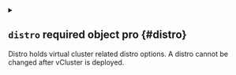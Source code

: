 
<details className="config-field" data-expandable="true">
<summary>

## `distro` <span className="config-field-required" data-required="false">required</span> <span className="config-field-type">object</span> <span className="config-field-default"></span> <span className="config-field-enum"></span> <span data-pro="false" className="config-field-pro">pro</span> {#distro}

Distro holds virtual cluster related distro options. A distro cannot be changed after vCluster is deployed.

</summary>




<details className="config-field" data-expandable="true">
<summary>

### `k8s` <span className="config-field-required" data-required="false">required</span> <span className="config-field-type">object</span> <span className="config-field-default"></span> <span className="config-field-enum"></span> <span data-pro="false" className="config-field-pro">pro</span> {#distro-k8s}

K8S holds K8s relevant configuration.

</summary>




<details className="config-field" data-expandable="false" open>
<summary>

#### `enabled` <span className="config-field-required" data-required="false">required</span> <span className="config-field-type">boolean</span> <span className="config-field-default"></span> <span className="config-field-enum"></span> <span data-pro="false" className="config-field-pro">pro</span> {#distro-k8s-enabled}

Enabled specifies if the K8s distro should be enabled. Only one distro can be enabled at the same time.

</summary>



</details>



<details className="config-field" data-expandable="false" open>
<summary>

#### `version` <span className="config-field-required" data-required="false">required</span> <span className="config-field-type">string</span> <span className="config-field-default"></span> <span className="config-field-enum"></span> <span data-pro="false" className="config-field-pro">pro</span> {#distro-k8s-version}

Version specifies k8s components (scheduler, kube-controller-manager & apiserver) version.
It is a shortcut for controlPlane.distro.k8s.apiServer.image.tag,
controlPlane.distro.k8s.controllerManager.image.tag and
controlPlane.distro.k8s.scheduler.image.tag
If e.g. controlPlane.distro.k8s.version is set to v1.30.1 and
controlPlane.distro.k8s.scheduler.image.tag
(or controlPlane.distro.k8s.controllerManager.image.tag or controlPlane.distro.k8s.apiServer.image.tag)
is set to v1.31.0,
value from controlPlane.distro.k8s.(controlPlane-component).image.tag will be used
(where (controlPlane-component is apiServer, controllerManager and scheduler).

</summary>



</details>



<details className="config-field" data-expandable="true">
<summary>

#### `apiServer` <span className="config-field-required" data-required="false">required</span> <span className="config-field-type">object</span> <span className="config-field-default"></span> <span className="config-field-enum"></span> <span data-pro="false" className="config-field-pro">pro</span> {#distro-k8s-apiServer}

APIServer holds configuration specific to starting the api server.

</summary>




<details className="config-field" data-expandable="false" open>
<summary>

##### `enabled` <span className="config-field-required" data-required="false">required</span> <span className="config-field-type">boolean</span> <span className="config-field-default"></span> <span className="config-field-enum"></span> <span data-pro="false" className="config-field-pro">pro</span> {#distro-k8s-apiServer-enabled}

Enabled signals this container should be enabled.

</summary>



</details>



<details className="config-field" data-expandable="true">
<summary>

##### `image` <span className="config-field-required" data-required="false">required</span> <span className="config-field-type">object</span> <span className="config-field-default"></span> <span className="config-field-enum"></span> <span data-pro="false" className="config-field-pro">pro</span> {#distro-k8s-apiServer-image}

Image is the distro image

</summary>




<details className="config-field" data-expandable="false" open>
<summary>

##### `registry` <span className="config-field-required" data-required="false">required</span> <span className="config-field-type">string</span> <span className="config-field-default"></span> <span className="config-field-enum"></span> <span data-pro="false" className="config-field-pro">pro</span> {#distro-k8s-apiServer-image-registry}

Registry is the registry of the container image, e.g. my-registry.com or ghcr.io. This setting can be globally
overridden via the controlPlane.advanced.defaultImageRegistry option. Empty means docker hub.

</summary>



</details>



<details className="config-field" data-expandable="false" open>
<summary>

##### `repository` <span className="config-field-required" data-required="false">required</span> <span className="config-field-type">string</span> <span className="config-field-default"></span> <span className="config-field-enum"></span> <span data-pro="false" className="config-field-pro">pro</span> {#distro-k8s-apiServer-image-repository}

Repository is the repository of the container image, e.g. my-repo/my-image

</summary>



</details>



<details className="config-field" data-expandable="false" open>
<summary>

##### `tag` <span className="config-field-required" data-required="false">required</span> <span className="config-field-type">string</span> <span className="config-field-default"></span> <span className="config-field-enum"></span> <span data-pro="false" className="config-field-pro">pro</span> {#distro-k8s-apiServer-image-tag}

Tag is the tag of the container image, e.g. latest

</summary>



</details>


</details>



<details className="config-field" data-expandable="false" open>
<summary>

##### `imagePullPolicy` <span className="config-field-required" data-required="false">required</span> <span className="config-field-type">string</span> <span className="config-field-default"></span> <span className="config-field-enum"></span> <span data-pro="false" className="config-field-pro">pro</span> {#distro-k8s-apiServer-imagePullPolicy}

ImagePullPolicy is the pull policy for the distro image

</summary>



</details>



<details className="config-field" data-expandable="false" open>
<summary>

##### `command` <span className="config-field-required" data-required="false">required</span> <span className="config-field-type">string[]</span> <span className="config-field-default"></span> <span className="config-field-enum"></span> <span data-pro="false" className="config-field-pro">pro</span> {#distro-k8s-apiServer-command}

Command is the command to start the distro binary. This will override the existing command.

</summary>



</details>



<details className="config-field" data-expandable="false" open>
<summary>

##### `extraArgs` <span className="config-field-required" data-required="false">required</span> <span className="config-field-type">string[]</span> <span className="config-field-default"></span> <span className="config-field-enum"></span> <span data-pro="false" className="config-field-pro">pro</span> {#distro-k8s-apiServer-extraArgs}

ExtraArgs are additional arguments to pass to the distro binary.

</summary>



</details>


</details>



<details className="config-field" data-expandable="true">
<summary>

#### `controllerManager` <span className="config-field-required" data-required="false">required</span> <span className="config-field-type">object</span> <span className="config-field-default"></span> <span className="config-field-enum"></span> <span data-pro="false" className="config-field-pro">pro</span> {#distro-k8s-controllerManager}

ControllerManager holds configuration specific to starting the controller manager.

</summary>




<details className="config-field" data-expandable="false" open>
<summary>

##### `enabled` <span className="config-field-required" data-required="false">required</span> <span className="config-field-type">boolean</span> <span className="config-field-default"></span> <span className="config-field-enum"></span> <span data-pro="false" className="config-field-pro">pro</span> {#distro-k8s-controllerManager-enabled}

Enabled signals this container should be enabled.

</summary>



</details>



<details className="config-field" data-expandable="true">
<summary>

##### `image` <span className="config-field-required" data-required="false">required</span> <span className="config-field-type">object</span> <span className="config-field-default"></span> <span className="config-field-enum"></span> <span data-pro="false" className="config-field-pro">pro</span> {#distro-k8s-controllerManager-image}

Image is the distro image

</summary>




<details className="config-field" data-expandable="false" open>
<summary>

##### `registry` <span className="config-field-required" data-required="false">required</span> <span className="config-field-type">string</span> <span className="config-field-default"></span> <span className="config-field-enum"></span> <span data-pro="false" className="config-field-pro">pro</span> {#distro-k8s-controllerManager-image-registry}

Registry is the registry of the container image, e.g. my-registry.com or ghcr.io. This setting can be globally
overridden via the controlPlane.advanced.defaultImageRegistry option. Empty means docker hub.

</summary>



</details>



<details className="config-field" data-expandable="false" open>
<summary>

##### `repository` <span className="config-field-required" data-required="false">required</span> <span className="config-field-type">string</span> <span className="config-field-default"></span> <span className="config-field-enum"></span> <span data-pro="false" className="config-field-pro">pro</span> {#distro-k8s-controllerManager-image-repository}

Repository is the repository of the container image, e.g. my-repo/my-image

</summary>



</details>



<details className="config-field" data-expandable="false" open>
<summary>

##### `tag` <span className="config-field-required" data-required="false">required</span> <span className="config-field-type">string</span> <span className="config-field-default"></span> <span className="config-field-enum"></span> <span data-pro="false" className="config-field-pro">pro</span> {#distro-k8s-controllerManager-image-tag}

Tag is the tag of the container image, e.g. latest

</summary>



</details>


</details>



<details className="config-field" data-expandable="false" open>
<summary>

##### `imagePullPolicy` <span className="config-field-required" data-required="false">required</span> <span className="config-field-type">string</span> <span className="config-field-default"></span> <span className="config-field-enum"></span> <span data-pro="false" className="config-field-pro">pro</span> {#distro-k8s-controllerManager-imagePullPolicy}

ImagePullPolicy is the pull policy for the distro image

</summary>



</details>



<details className="config-field" data-expandable="false" open>
<summary>

##### `command` <span className="config-field-required" data-required="false">required</span> <span className="config-field-type">string[]</span> <span className="config-field-default"></span> <span className="config-field-enum"></span> <span data-pro="false" className="config-field-pro">pro</span> {#distro-k8s-controllerManager-command}

Command is the command to start the distro binary. This will override the existing command.

</summary>



</details>



<details className="config-field" data-expandable="false" open>
<summary>

##### `extraArgs` <span className="config-field-required" data-required="false">required</span> <span className="config-field-type">string[]</span> <span className="config-field-default"></span> <span className="config-field-enum"></span> <span data-pro="false" className="config-field-pro">pro</span> {#distro-k8s-controllerManager-extraArgs}

ExtraArgs are additional arguments to pass to the distro binary.

</summary>



</details>


</details>



<details className="config-field" data-expandable="true">
<summary>

#### `scheduler` <span className="config-field-required" data-required="false">required</span> <span className="config-field-type">object</span> <span className="config-field-default"></span> <span className="config-field-enum"></span> <span data-pro="false" className="config-field-pro">pro</span> {#distro-k8s-scheduler}

Scheduler holds configuration specific to starting the scheduler. Enable this via controlPlane.advanced.virtualScheduler.enabled

</summary>




<details className="config-field" data-expandable="true">
<summary>

##### `image` <span className="config-field-required" data-required="false">required</span> <span className="config-field-type">object</span> <span className="config-field-default"></span> <span className="config-field-enum"></span> <span data-pro="false" className="config-field-pro">pro</span> {#distro-k8s-scheduler-image}

Image is the distro image

</summary>




<details className="config-field" data-expandable="false" open>
<summary>

##### `registry` <span className="config-field-required" data-required="false">required</span> <span className="config-field-type">string</span> <span className="config-field-default"></span> <span className="config-field-enum"></span> <span data-pro="false" className="config-field-pro">pro</span> {#distro-k8s-scheduler-image-registry}

Registry is the registry of the container image, e.g. my-registry.com or ghcr.io. This setting can be globally
overridden via the controlPlane.advanced.defaultImageRegistry option. Empty means docker hub.

</summary>



</details>



<details className="config-field" data-expandable="false" open>
<summary>

##### `repository` <span className="config-field-required" data-required="false">required</span> <span className="config-field-type">string</span> <span className="config-field-default"></span> <span className="config-field-enum"></span> <span data-pro="false" className="config-field-pro">pro</span> {#distro-k8s-scheduler-image-repository}

Repository is the repository of the container image, e.g. my-repo/my-image

</summary>



</details>



<details className="config-field" data-expandable="false" open>
<summary>

##### `tag` <span className="config-field-required" data-required="false">required</span> <span className="config-field-type">string</span> <span className="config-field-default"></span> <span className="config-field-enum"></span> <span data-pro="false" className="config-field-pro">pro</span> {#distro-k8s-scheduler-image-tag}

Tag is the tag of the container image, e.g. latest

</summary>



</details>


</details>



<details className="config-field" data-expandable="false" open>
<summary>

##### `imagePullPolicy` <span className="config-field-required" data-required="false">required</span> <span className="config-field-type">string</span> <span className="config-field-default"></span> <span className="config-field-enum"></span> <span data-pro="false" className="config-field-pro">pro</span> {#distro-k8s-scheduler-imagePullPolicy}

ImagePullPolicy is the pull policy for the distro image

</summary>



</details>



<details className="config-field" data-expandable="false" open>
<summary>

##### `command` <span className="config-field-required" data-required="false">required</span> <span className="config-field-type">string[]</span> <span className="config-field-default"></span> <span className="config-field-enum"></span> <span data-pro="false" className="config-field-pro">pro</span> {#distro-k8s-scheduler-command}

Command is the command to start the distro binary. This will override the existing command.

</summary>



</details>



<details className="config-field" data-expandable="false" open>
<summary>

##### `extraArgs` <span className="config-field-required" data-required="false">required</span> <span className="config-field-type">string[]</span> <span className="config-field-default"></span> <span className="config-field-enum"></span> <span data-pro="false" className="config-field-pro">pro</span> {#distro-k8s-scheduler-extraArgs}

ExtraArgs are additional arguments to pass to the distro binary.

</summary>



</details>


</details>



<details className="config-field" data-expandable="false" open>
<summary>

#### `env` <span className="config-field-required" data-required="false">required</span> <span className="config-field-type">object[]</span> <span className="config-field-default"></span> <span className="config-field-enum"></span> <span data-pro="false" className="config-field-pro">pro</span> {#distro-k8s-env}

Env are extra environment variables to use for the main container and NOT the init container.

</summary>



</details>



<details className="config-field" data-expandable="false" open>
<summary>

#### `resources` <span className="config-field-required" data-required="false">required</span> <span className="config-field-type">object</span> <span className="config-field-default"></span> <span className="config-field-enum"></span> <span data-pro="false" className="config-field-pro">pro</span> {#distro-k8s-resources}

Resources for the distro init container

</summary>



</details>



<details className="config-field" data-expandable="false" open>
<summary>

#### `securityContext` <span className="config-field-required" data-required="false">required</span> <span className="config-field-type">object</span> <span className="config-field-default"></span> <span className="config-field-enum"></span> <span data-pro="false" className="config-field-pro">pro</span> {#distro-k8s-securityContext}

Security options can be used for the distro init container

</summary>



</details>


</details>



<details className="config-field" data-expandable="true">
<summary>

### `k3s` <span className="config-field-required" data-required="false">required</span> <span className="config-field-type">object</span> <span className="config-field-default"></span> <span className="config-field-enum"></span> <span data-pro="false" className="config-field-pro">pro</span> {#distro-k3s}

K3S holds K3s relevant configuration.

</summary>




<details className="config-field" data-expandable="false" open>
<summary>

#### `enabled` <span className="config-field-required" data-required="false">required</span> <span className="config-field-type">boolean</span> <span className="config-field-default"></span> <span className="config-field-enum"></span> <span data-pro="false" className="config-field-pro">pro</span> {#distro-k3s-enabled}

Enabled specifies if the K3s distro should be enabled. Only one distro can be enabled at the same time.

</summary>



</details>



<details className="config-field" data-expandable="false" open>
<summary>

#### `token` <span className="config-field-required" data-required="false">required</span> <span className="config-field-type">string</span> <span className="config-field-default"></span> <span className="config-field-enum"></span> <span data-pro="false" className="config-field-pro">pro</span> {#distro-k3s-token}

Token is the K3s token to use. If empty, vCluster will choose one.

</summary>



</details>



<details className="config-field" data-expandable="false" open>
<summary>

#### `env` <span className="config-field-required" data-required="false">required</span> <span className="config-field-type">object[]</span> <span className="config-field-default"></span> <span className="config-field-enum"></span> <span data-pro="false" className="config-field-pro">pro</span> {#distro-k3s-env}

Env are extra environment variables to use for the main container and NOT the init container.

</summary>



</details>



<details className="config-field" data-expandable="false" open>
<summary>

#### `resources` <span className="config-field-required" data-required="false">required</span> <span className="config-field-type">object</span> <span className="config-field-default"></span> <span className="config-field-enum"></span> <span data-pro="false" className="config-field-pro">pro</span> {#distro-k3s-resources}

Resources for the distro init container

</summary>



</details>



<details className="config-field" data-expandable="false" open>
<summary>

#### `securityContext` <span className="config-field-required" data-required="false">required</span> <span className="config-field-type">object</span> <span className="config-field-default"></span> <span className="config-field-enum"></span> <span data-pro="false" className="config-field-pro">pro</span> {#distro-k3s-securityContext}

Security options can be used for the distro init container

</summary>



</details>



<details className="config-field" data-expandable="true">
<summary>

#### `image` <span className="config-field-required" data-required="false">required</span> <span className="config-field-type">object</span> <span className="config-field-default"></span> <span className="config-field-enum"></span> <span data-pro="false" className="config-field-pro">pro</span> {#distro-k3s-image}

Image is the distro image

</summary>




<details className="config-field" data-expandable="false" open>
<summary>

##### `registry` <span className="config-field-required" data-required="false">required</span> <span className="config-field-type">string</span> <span className="config-field-default"></span> <span className="config-field-enum"></span> <span data-pro="false" className="config-field-pro">pro</span> {#distro-k3s-image-registry}

Registry is the registry of the container image, e.g. my-registry.com or ghcr.io. This setting can be globally
overridden via the controlPlane.advanced.defaultImageRegistry option. Empty means docker hub.

</summary>



</details>



<details className="config-field" data-expandable="false" open>
<summary>

##### `repository` <span className="config-field-required" data-required="false">required</span> <span className="config-field-type">string</span> <span className="config-field-default"></span> <span className="config-field-enum"></span> <span data-pro="false" className="config-field-pro">pro</span> {#distro-k3s-image-repository}

Repository is the repository of the container image, e.g. my-repo/my-image

</summary>



</details>



<details className="config-field" data-expandable="false" open>
<summary>

##### `tag` <span className="config-field-required" data-required="false">required</span> <span className="config-field-type">string</span> <span className="config-field-default"></span> <span className="config-field-enum"></span> <span data-pro="false" className="config-field-pro">pro</span> {#distro-k3s-image-tag}

Tag is the tag of the container image, e.g. latest

</summary>



</details>


</details>



<details className="config-field" data-expandable="false" open>
<summary>

#### `imagePullPolicy` <span className="config-field-required" data-required="false">required</span> <span className="config-field-type">string</span> <span className="config-field-default"></span> <span className="config-field-enum"></span> <span data-pro="false" className="config-field-pro">pro</span> {#distro-k3s-imagePullPolicy}

ImagePullPolicy is the pull policy for the distro image

</summary>



</details>



<details className="config-field" data-expandable="false" open>
<summary>

#### `command` <span className="config-field-required" data-required="false">required</span> <span className="config-field-type">string[]</span> <span className="config-field-default"></span> <span className="config-field-enum"></span> <span data-pro="false" className="config-field-pro">pro</span> {#distro-k3s-command}

Command is the command to start the distro binary. This will override the existing command.

</summary>



</details>



<details className="config-field" data-expandable="false" open>
<summary>

#### `extraArgs` <span className="config-field-required" data-required="false">required</span> <span className="config-field-type">string[]</span> <span className="config-field-default"></span> <span className="config-field-enum"></span> <span data-pro="false" className="config-field-pro">pro</span> {#distro-k3s-extraArgs}

ExtraArgs are additional arguments to pass to the distro binary.

</summary>



</details>


</details>



<details className="config-field" data-expandable="true">
<summary>

### `k0s` <span className="config-field-required" data-required="false">required</span> <span className="config-field-type">object</span> <span className="config-field-default"></span> <span className="config-field-enum"></span> <span data-pro="false" className="config-field-pro">pro</span> {#distro-k0s}

K0S holds k0s relevant configuration.

</summary>




<details className="config-field" data-expandable="false" open>
<summary>

#### `enabled` <span className="config-field-required" data-required="false">required</span> <span className="config-field-type">boolean</span> <span className="config-field-default"></span> <span className="config-field-enum"></span> <span data-pro="false" className="config-field-pro">pro</span> {#distro-k0s-enabled}

Enabled specifies if the k0s distro should be enabled. Only one distro can be enabled at the same time.

</summary>



</details>



<details className="config-field" data-expandable="false" open>
<summary>

#### `config` <span className="config-field-required" data-required="false">required</span> <span className="config-field-type">string</span> <span className="config-field-default"></span> <span className="config-field-enum"></span> <span data-pro="false" className="config-field-pro">pro</span> {#distro-k0s-config}

Config allows you to override the k0s config passed to the k0s binary.

</summary>



</details>



<details className="config-field" data-expandable="false" open>
<summary>

#### `env` <span className="config-field-required" data-required="false">required</span> <span className="config-field-type">object[]</span> <span className="config-field-default"></span> <span className="config-field-enum"></span> <span data-pro="false" className="config-field-pro">pro</span> {#distro-k0s-env}

Env are extra environment variables to use for the main container and NOT the init container.

</summary>



</details>



<details className="config-field" data-expandable="false" open>
<summary>

#### `resources` <span className="config-field-required" data-required="false">required</span> <span className="config-field-type">object</span> <span className="config-field-default"></span> <span className="config-field-enum"></span> <span data-pro="false" className="config-field-pro">pro</span> {#distro-k0s-resources}

Resources for the distro init container

</summary>



</details>



<details className="config-field" data-expandable="false" open>
<summary>

#### `securityContext` <span className="config-field-required" data-required="false">required</span> <span className="config-field-type">object</span> <span className="config-field-default"></span> <span className="config-field-enum"></span> <span data-pro="false" className="config-field-pro">pro</span> {#distro-k0s-securityContext}

Security options can be used for the distro init container

</summary>



</details>



<details className="config-field" data-expandable="true">
<summary>

#### `image` <span className="config-field-required" data-required="false">required</span> <span className="config-field-type">object</span> <span className="config-field-default"></span> <span className="config-field-enum"></span> <span data-pro="false" className="config-field-pro">pro</span> {#distro-k0s-image}

Image is the distro image

</summary>




<details className="config-field" data-expandable="false" open>
<summary>

##### `registry` <span className="config-field-required" data-required="false">required</span> <span className="config-field-type">string</span> <span className="config-field-default"></span> <span className="config-field-enum"></span> <span data-pro="false" className="config-field-pro">pro</span> {#distro-k0s-image-registry}

Registry is the registry of the container image, e.g. my-registry.com or ghcr.io. This setting can be globally
overridden via the controlPlane.advanced.defaultImageRegistry option. Empty means docker hub.

</summary>



</details>



<details className="config-field" data-expandable="false" open>
<summary>

##### `repository` <span className="config-field-required" data-required="false">required</span> <span className="config-field-type">string</span> <span className="config-field-default"></span> <span className="config-field-enum"></span> <span data-pro="false" className="config-field-pro">pro</span> {#distro-k0s-image-repository}

Repository is the repository of the container image, e.g. my-repo/my-image

</summary>



</details>



<details className="config-field" data-expandable="false" open>
<summary>

##### `tag` <span className="config-field-required" data-required="false">required</span> <span className="config-field-type">string</span> <span className="config-field-default"></span> <span className="config-field-enum"></span> <span data-pro="false" className="config-field-pro">pro</span> {#distro-k0s-image-tag}

Tag is the tag of the container image, e.g. latest

</summary>



</details>


</details>



<details className="config-field" data-expandable="false" open>
<summary>

#### `imagePullPolicy` <span className="config-field-required" data-required="false">required</span> <span className="config-field-type">string</span> <span className="config-field-default"></span> <span className="config-field-enum"></span> <span data-pro="false" className="config-field-pro">pro</span> {#distro-k0s-imagePullPolicy}

ImagePullPolicy is the pull policy for the distro image

</summary>



</details>



<details className="config-field" data-expandable="false" open>
<summary>

#### `command` <span className="config-field-required" data-required="false">required</span> <span className="config-field-type">string[]</span> <span className="config-field-default"></span> <span className="config-field-enum"></span> <span data-pro="false" className="config-field-pro">pro</span> {#distro-k0s-command}

Command is the command to start the distro binary. This will override the existing command.

</summary>



</details>



<details className="config-field" data-expandable="false" open>
<summary>

#### `extraArgs` <span className="config-field-required" data-required="false">required</span> <span className="config-field-type">string[]</span> <span className="config-field-default"></span> <span className="config-field-enum"></span> <span data-pro="false" className="config-field-pro">pro</span> {#distro-k0s-extraArgs}

ExtraArgs are additional arguments to pass to the distro binary.

</summary>



</details>


</details>


</details>
